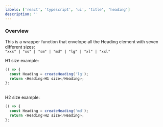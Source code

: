 ```yaml
---
labels: ['react', 'typescript', 'ui', 'title', 'heading']
description: ''
---
```



### Overview

This is a wrapper function that envelope all the Heading element with seven different sizes:  
`"xxs" | "xs" | "sm" | "md" | "lg" | "xl" | "xxl"`

H1 size example:

```js live
() => {
  const Heading = createHeading('lg');
  return <Heading>H1 size</Heading>;
};
```

<br />
H2 size example:

```js live
() => {
  const Heading = createHeading('md');
  return <Heading>H2 size</Heading>;
};
```
